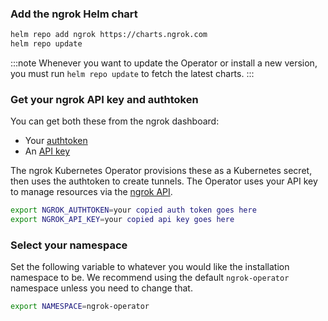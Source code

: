 ### Add the ngrok Helm chart

```bash
helm repo add ngrok https://charts.ngrok.com
helm repo update
```

:::note
Whenever you want to update the Operator or install a new version, you must run `helm repo update` to fetch the latest charts.
:::

### Get your ngrok API key and authtoken

You can get both these from the ngrok dashboard:

- Your [authtoken](https://dashboard.ngrok.com/get-started/your-authtoken)
- An [API key](https://dashboard.ngrok.com/api)

The ngrok Kubernetes Operator provisions these as a Kubernetes secret, then uses the authtoken to create tunnels.
The Operator uses your API key to manage resources via the [ngrok API](/docs/api/).

```bash
export NGROK_AUTHTOKEN=your copied auth token goes here
export NGROK_API_KEY=your copied api key goes here
```

### Select your namespace

Set the following variable to whatever you would like the installation namespace to be.
We recommend using the default `ngrok-operator` namespace unless you need to change that.

```bash
export NAMESPACE=ngrok-operator
```

